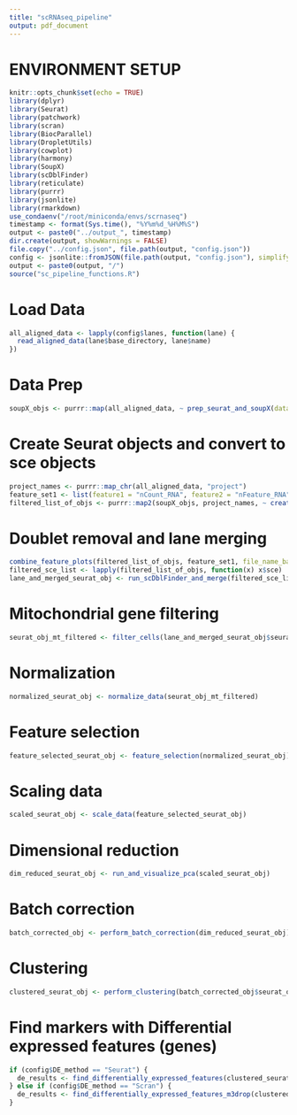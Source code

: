 ```yaml
---
title: "scRNAseq_pipeline"
output: pdf_document
---
```


# ENVIRONMENT SETUP

```r
knitr::opts_chunk$set(echo = TRUE)
library(dplyr)
library(Seurat)
library(patchwork)
library(scran)
library(BiocParallel)
library(DropletUtils)
library(cowplot)
library(harmony)
library(SoupX)
library(scDblFinder)
library(reticulate)
library(purrr)
library(jsonlite)
library(rmarkdown)
use_condaenv("/root/miniconda/envs/scrnaseq")
timestamp <- format(Sys.time(), "%Y%m%d_%H%M%S")
output <- paste0("../output_", timestamp)
dir.create(output, showWarnings = FALSE)
file.copy("../config.json", file.path(output, "config.json"))
config <- jsonlite::fromJSON(file.path(output, "config.json"), simplifyDataFrame = FALSE)
output <- paste0(output, "/")
source("sc_pipeline_functions.R")
```

# Load Data
```r
all_aligned_data <- lapply(config$lanes, function(lane) {
  read_aligned_data(lane$base_directory, lane$name)
})
```

# Data Prep
```r
soupX_objs <- purrr::map(all_aligned_data, ~ prep_seurat_and_soupX(data.raw = .x$raw, data = .x$filtered, project = .x$project), .names = purrr::map_chr(all_data, "project"))
```

# Create Seurat objects and convert to sce objects
```r
project_names <- purrr::map_chr(all_aligned_data, "project")
feature_set1 <- list(feature1 = "nCount_RNA", feature2 = "nFeature_RNA")
filtered_list_of_objs <- purrr::map2(soupX_objs, project_names, ~ create_seurat_and_sce(out = .x$out, project = .y, feature_set = feature_set1))
```

# Doublet removal and lane merging
```r
combine_feature_plots(filtered_list_of_objs, feature_set1, file_name_base = "post_soupx_qc")
filtered_sce_list <- lapply(filtered_list_of_objs, function(x) x$sce)
lane_and_merged_seurat_obj <- run_scDblFinder_and_merge(filtered_sce_list)
```

# Mitochondrial gene filtering
```r
seurat_obj_mt_filtered <- filter_cells(lane_and_merged_seurat_obj$seurat_obj)
```

# Normalization
```r
normalized_seurat_obj <- normalize_data(seurat_obj_mt_filtered)
```

# Feature selection
```r
feature_selected_seurat_obj <- feature_selection(normalized_seurat_obj)
```

# Scaling data
```r
scaled_seurat_obj <- scale_data(feature_selected_seurat_obj)
```

# Dimensional reduction
```r
dim_reduced_seurat_obj <- run_and_visualize_pca(scaled_seurat_obj)
```

# Batch correction
```r
batch_corrected_obj <- perform_batch_correction(dim_reduced_seurat_obj)
```

# Clustering 
```r
clustered_seurat_obj <- perform_clustering(batch_corrected_obj$seurat_obj)
```

# Find markers with Differential expressed features (genes)
```r
if (config$DE_method == "Seurat") {
  de_results <- find_differentially_expressed_features(clustered_seurat_obj)
} else if (config$DE_method == "Scran") {
  de_results <- find_differentially_expressed_features_m3drop(clustered_seurat_obj)
}
```